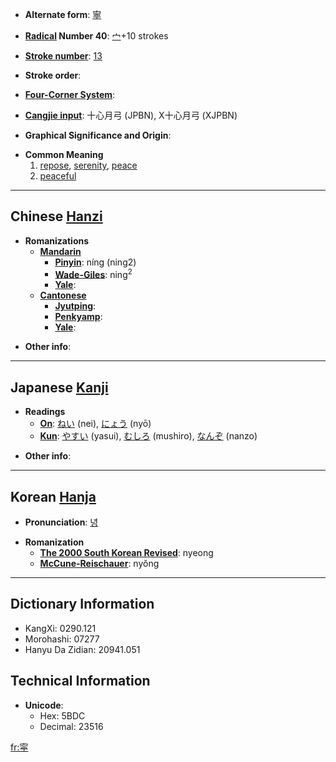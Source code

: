 * '''Alternate form''': [[寧]]

* '''[[Wiktionary:Chinese radical index| Radical]] Number 40''': [[Wiktionary:Chinese radical index 宀|宀]]+10 strokes

* '''[[Wiktionary:Chinese total strokes index|Stroke number]]''': [[Wiktionary:Chinese total strokes index 13|13]]

* '''Stroke order''': 

* '''[[Wiktionary:Chinese four corner index|Four-Corner System]]''': 

* '''[[Wiktionary:Chinese Cangjie index|Cangjie input]]''': 十心月弓 (JPBN), X十心月弓 (XJPBN)

* '''Graphical Significance and Origin''': 

* '''Common Meaning'''
*#[[repose]], [[serenity]], [[peace]]
*# [[peaceful]]

----

== Chinese [[Hanzi]] ==

* '''Romanizations'''
** '''[[Mandarin]]'''
*** '''[[Pinyin]]''': níng (ning2)
*** '''[[Wade-Giles]]''': ning<sup>2</sup>
*** '''[[Yale]]''': 
** '''[[Cantonese]]'''
*** '''[[Jyutping]]''':
*** '''[[Penkyamp]]''': 
*** '''[[Yale]]''': 

* '''Other info''': 

----

== Japanese [[Kanji]] ==

* '''Readings'''
** '''[[On]]''': [[ねい]] (nei), [[にょう]] (nyō)
** '''[[Kun]]''': [[やすい]] (yasui), [[むしろ]] (mushiro), [[なんぞ]] (nanzo)

* '''Other info''':  

----

== Korean [[Hanja]] ==

* '''Pronunciation''': [[녕]]

* '''Romanization'''
** '''[[The 2000 South Korean Revised Romanization|The 2000 South Korean Revised]]''': nyeong
** '''[[McCune-Reischauer]]''': nyŏng

----

== Dictionary Information ==

* KangXi: 0290.121
* Morohashi: 07277
* Hanyu Da Zidian: 20941.051

== Technical Information ==

* '''Unicode''':
** Hex: 5BDC
** Decimal: 23516

[[fr:寜]]